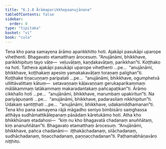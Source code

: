 ```yaml
---
title: "6.1.8 Ārāmaparikkhepaanujānana"
tableOfContents: false
sidebar:
  order: 8
type: "tipitaka"
basket: "vi"
book: "cula"
---
```



<DynamicBreadcrumb />

<Division number="303" book="cula">

<Paragraph number="1305" book="cula">
Tena kho pana samayena ārāmo aparikkhitto hoti. Ajakāpi pasukāpi uparope viheṭhenti. Bhagavato etamatthaṃ ārocesuṃ. “Anujānāmi, bhikkhave, parikkhipituṃ tayo vāṭe—  veḷuvāṭaṃ, kaṇḍakavāṭaṃ, parikkhan”ti. Koṭṭhako na hoti. Tatheva ajakāpi pasukāpi uparope viheṭhenti …pe…  “anujānāmi, bhikkhave, koṭṭhakaṃ apesiṃ yamakakavāṭaṃ toraṇaṃ palighan”ti. Koṭṭhake tiṇacuṇṇaṃ paripatati …pe…  “anujānāmi, bhikkhave, ogumphetvā ullittāvalittaṃ kātuṃ—  setavaṇṇaṃ kāḷavaṇṇaṃ gerukaparikammaṃ mālākammaṃ latākammaṃ makaradantakaṃ pañcapaṭikan”ti. Ārāmo cikkhallo hoti …pe…  “anujānāmi, bhikkhave, marumbaṃ upakiritun”ti. Na pariyāpuṇanti …pe…  “anujānāmi, bhikkhave, padarasilaṃ nikkhipitun”ti. Udakaṃ santiṭṭhati …pe…  “anujānāmi, bhikkhave, udakaniddhamanan”ti.
</Paragraph>

<Paragraph number="1306" book="cula">
Tena kho pana samayena rājā māgadho seniyo bimbisāro saṃghassa atthāya sudhāmattikālepanaṃ pāsādaṃ kāretukāmo hoti. Atha kho bhikkhūnaṃ etadahosi—  “kiṃ nu kho bhagavatā chadanaṃ anuññātaṃ, kiṃ ananuññātan”ti. Bhagavato etamatthaṃ ārocesuṃ. “Anujānāmi, bhikkhave, pañca chadanāni—  iṭṭhakāchadanaṃ, silāchadanaṃ, sudhāchadanaṃ, tiṇacchadanaṃ, paṇṇacchadanan”ti.

</Paragraph>
</Division>

<Paragraph number="1307" type="center" book="cula">
Paṭhamabhāṇavāro niṭṭhito.
</Paragraph>